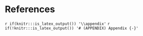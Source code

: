 # References {-}

\Begin{tcother}

<!-- This line tells Pandoc to put the references here -->
<div id="refs"></div>

<!-- These lines tell the templates that we are about to start the appendices.
They should appear before the start of your first appendix.-->
`r if(knitr:::is_latex_output()) '\\appendix'`
`r if(!knitr:::is_latex_output()) '# (APPENDIX) Appendix {-}'`
